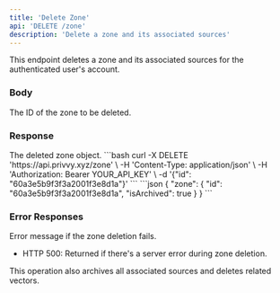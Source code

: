 ```yaml
---
title: 'Delete Zone'
api: 'DELETE /zone'
description: 'Delete a zone and its associated sources'
---
```


This endpoint deletes a zone and its associated sources for the authenticated user's account.

### Body

<ParamField body="_id" type="string" required>
  The ID of the zone to be deleted.
</ParamField>

### Response

<ResponseField name="zone" type="object">
  The deleted zone object.
</ResponseField>

<RequestExample>
```bash
curl -X DELETE 'https://api.privvy.xyz/zone' \
-H 'Content-Type: application/json' \
-H 'Authorization: Bearer YOUR_API_KEY' \
-d '{"id": "60a3e5b9f3f3a2001f3e8d1a"}'
```
</RequestExample>

<ResponseExample>
```json
{
  "zone": {
    "id": "60a3e5b9f3f3a2001f3e8d1a",
    "isArchived": true
  }
}
```
</ResponseExample>

### Error Responses

<ResponseField name="error" type="string">
  Error message if the zone deletion fails.
</ResponseField>

- HTTP 500: Returned if there's a server error during zone deletion.

<Note>
  This operation also archives all associated sources and deletes related vectors.
</Note>
